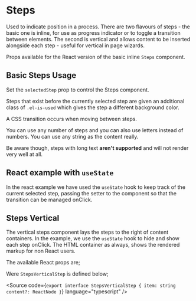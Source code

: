 
<Meta of={StepsStories} />

# Steps

Used to indicate position in a process. There are two flavours of steps - the basic one is inline, for use as progress indicator or to toggle a transition between elements. The second is vertical and allows content to be inserted alongside each step - useful for vertical in page wizards.

Props available for the React version of the basic inline `Steps` component.

<ArgsTable component={ArgsTable} />

## Basic Steps Usage

<Canvas of={StepsStories.BasicStepsUsage} />

<RenderHtmlMarkup component="Steps" story="Basic Steps Usage" />

<ArgsTable of={Steps} />

Set the `selectedStep` prop to control the Steps component.

Steps that exist before the currently selected step are given an additional class of `.el-is-used` which gives the step a different background color.

A CSS transition occurs when moving between steps.

<Canvas of={StepsStories.MiddleItemSelected} />

<RenderHtmlMarkup component="Steps" story="Middle item selected" />

You can use any number of steps and you can also use letters instead of numbers. You can use any string as the content really.

Be aware though, steps with long text **aren't supported** and will not render very well at all.

<Canvas of={StepsStories.LastItemSelected} />

<RenderHtmlMarkup component="Steps" story="Last item selected" />

## React example with `useState`

In the react example we have used the `useState` hook to keep track of the current selected step, passing the setter to the component so that the transition can be managed onClick.

<Canvas of={StepsStories.ReactExample} />

## Steps Vertical

The vertical steps component lays the steps to the right of content containers. In the example, we use the `useState` hook to hide and show each step onClick. The HTML container as always, shows the rendered markup for non React users.

The available React props are;

<ArgsTable of={StepsVertical} />

Were `StepsVerticalStep` is defined below;

<Source code={`
export interface StepsVerticalStep {
  item: string
  content?: ReactNode
}
`} language="typescript" />

<Canvas of={StepsStories.StepsVerticalUsage} />

<RenderHtmlMarkup component="Steps" story="Steps Vertical Usage" />
